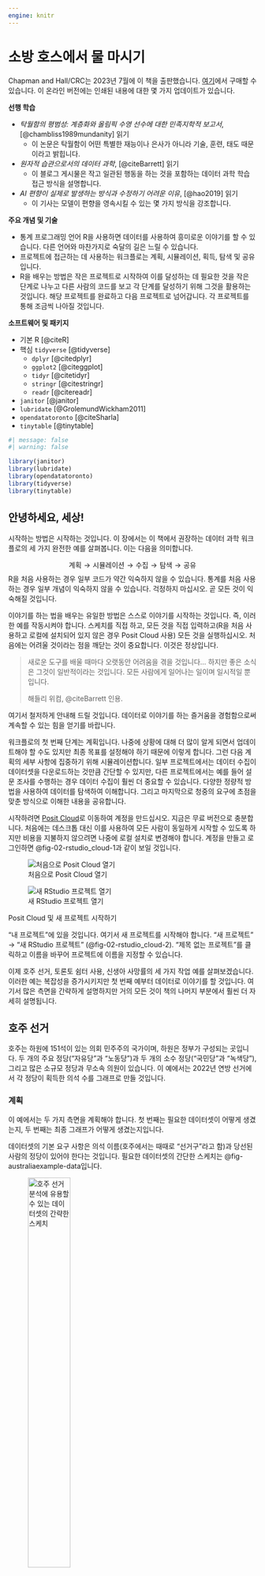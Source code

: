 ```yaml
---
engine: knitr
---
```


# 소방 호스에서 물 마시기 {#sec-fire-hose}

::: {.callout-note}
Chapman and Hall/CRC는 2023년 7월에 이 책을 출판했습니다. [여기](https://www.routledge.com/Telling-Stories-with-Data-With-Applications-in-R/Alexander/p/book/9781032134772)에서 구매할 수 있습니다. 이 온라인 버전에는 인쇄된 내용에 대한 몇 가지 업데이트가 있습니다.
:::

**선행 학습**

- *탁월함의 평범성: 계층화와 올림픽 수영 선수에 대한 민족지학적 보고서*, [@chambliss1989mundanity] 읽기
  - 이 논문은 탁월함이 어떤 특별한 재능이나 은사가 아니라 기술, 훈련, 태도 때문이라고 밝힙니다.
- *원자적 습관으로서의 데이터 과학*, [@citeBarrett] 읽기
  - 이 블로그 게시물은 작고 일관된 행동을 하는 것을 포함하는 데이터 과학 학습 접근 방식을 설명합니다.
- *AI 편향이 실제로 발생하는 방식과 수정하기 어려운 이유*, [@hao2019] 읽기
  - 이 기사는 모델이 편향을 영속시킬 수 있는 몇 가지 방식을 강조합니다.

**주요 개념 및 기술**

- 통계 프로그래밍 언어 R을 사용하면 데이터를 사용하여 흥미로운 이야기를 할 수 있습니다. 다른 언어와 마찬가지로 숙달의 길은 느릴 수 있습니다.
- 프로젝트에 접근하는 데 사용하는 워크플로는 계획, 시뮬레이션, 획득, 탐색 및 공유입니다.
- R을 배우는 방법은 작은 프로젝트로 시작하여 이를 달성하는 데 필요한 것을 작은 단계로 나누고 다른 사람의 코드를 보고 각 단계를 달성하기 위해 그것을 활용하는 것입니다. 해당 프로젝트를 완료하고 다음 프로젝트로 넘어갑니다. 각 프로젝트를 통해 조금씩 나아질 것입니다.

**소프트웨어 및 패키지**

- 기본 R [@citeR]
- 핵심 `tidyverse` [@tidyverse]
  - `dplyr` [@citedplyr]
  - `ggplot2` [@citeggplot]
  - `tidyr` [@citetidyr]
  - `stringr` [@citestringr]
  - `readr` [@citereadr]
- `janitor` [@janitor]
- `lubridate` [@GrolemundWickham2011]
- `opendatatoronto` [@citeSharla]
- `tinytable` [@tinytable]

```r
#| message: false
#| warning: false

library(janitor)
library(lubridate)
library(opendatatoronto)
library(tidyverse)
library(tinytable)
```

## 안녕하세요, 세상!

시작하는 방법은 시작하는 것입니다. 이 장에서는 이 책에서 권장하는 데이터 과학 워크플로의 세 가지 완전한 예를 살펴봅니다.\index{workflow} 이는 다음을 의미합니다.

$$
\mbox{계획} \rightarrow \mbox{시뮬레이션} \rightarrow \mbox{수집} \rightarrow \mbox{탐색} \rightarrow \mbox{공유}
$$
R을 처음 사용하는 경우 일부 코드가 약간 익숙하지 않을 수 있습니다. 통계를 처음 사용하는 경우 일부 개념이 익숙하지 않을 수 있습니다. 걱정하지 마십시오. 곧 모든 것이 익숙해질 것입니다.

이야기를 하는 법을 배우는 유일한 방법은 스스로 이야기를 시작하는 것입니다. 즉, 이러한 예를 작동시켜야 합니다. 스케치를 직접 하고, 모든 것을 직접 입력하고(R을 처음 사용하고 로컬에 설치되어 있지 않은 경우 Posit Cloud 사용) 모든 것을 실행하십시오. 처음에는 어려울 것이라는 점을 깨닫는 것이 중요합니다. 이것은 정상입니다.

> 새로운 도구를 배울 때마다 오랫동안 어려움을 겪을 것입니다$\dots$ 하지만 좋은 소식은 그것이 일반적이라는 것입니다. 모든 사람에게 일어나는 일이며 일시적일 뿐입니다.
>
> 해들리 위컴, @citeBarrett 인용.

여기서 철저하게 안내해 드릴 것입니다. 데이터로 이야기를 하는 즐거움을 경험함으로써 계속할 수 있는 힘을 얻기를 바랍니다.

워크플로의 첫 번째 단계는 계획입니다. 나중에 상황에 대해 더 많이 알게 되면서 업데이트해야 할 수도 있지만 최종 목표를 설정해야 하기 때문에 이렇게 합니다. 그런 다음 계획의 세부 사항에 집중하기 위해 시뮬레이션합니다. 일부 프로젝트에서는 데이터 수집이 데이터셋을 다운로드하는 것만큼 간단할 수 있지만, 다른 프로젝트에서는 예를 들어 설문 조사를 수행하는 경우 데이터 수집이 훨씬 더 중요할 수 있습니다. 다양한 정량적 방법을 사용하여 데이터를 탐색하여 이해합니다. 그리고 마지막으로 청중의 요구에 초점을 맞춘 방식으로 이해한 내용을 공유합니다.

시작하려면 [Posit Cloud](https://posit.cloud)\index{Posit Cloud}로 이동하여 계정을 만드십시오. 지금은 무료 버전으로 충분합니다. 처음에는 데스크톱 대신 이를 사용하여 모든 사람이 동일하게 시작할 수 있도록 하지만 비용을 지불하지 않으려면 나중에 로컬 설치로 변경해야 합니다. 계정을 만들고 로그인하면 @fig-02-rstudio_cloud-1과 같이 보일 것입니다.

::: {#fig-openrstudio layout-ncol="2" layout-valign="bottom"}
![처음으로 Posit Cloud 열기](figures/02-posit_cloud-1.png){#fig-02-rstudio_cloud-1}

![새 RStudio 프로젝트 열기](figures/02-posit_cloud-2.png){#fig-02-rstudio_cloud-2}

Posit Cloud 및 새 프로젝트 시작하기
:::

"내 프로젝트"에 있을 것입니다. 여기서 새 프로젝트를 시작해야 합니다. "새 프로젝트" $\rightarrow$ "새 RStudio 프로젝트" (@fig-02-rstudio_cloud-2). "제목 없는 프로젝트"를 클릭하고 이름을 바꾸어 프로젝트에 이름을 지정할 수 있습니다.

이제 호주 선거, 토론토 쉼터 사용, 신생아 사망률의 세 가지 작업 예를 살펴보겠습니다. 이러한 예는 복잡성을 증가시키지만 첫 번째 예부터 데이터로 이야기를 할 것입니다. 여기서 많은 측면을 간략하게 설명하지만 거의 모든 것이 책의 나머지 부분에서 훨씬 더 자세히 설명됩니다.


## 호주 선거

호주\index{Australia}는 하원에 151석이 있는 의회 민주주의 국가이며, 하원은 정부가 구성되는 곳입니다.\index{elections!Australia 2022 Federal Election} 두 개의 주요 정당("자유당"과 "노동당")과 두 개의 소수 정당("국민당"과 "녹색당"), 그리고 많은 소규모 정당과 무소속 의원이 있습니다. 이 예에서는 2022년 연방 선거에서 각 정당이 획득한 의석 수를 그래프로 만들 것입니다.\index{elections}

### 계획

이 예에서는 두 가지 측면을 계획해야 합니다. 첫 번째는 필요한 데이터셋이 어떻게 생겼는지, 두 번째는 최종 그래프가 어떻게 생겼는지입니다.

데이터셋의 기본 요구 사항은 의석 이름(호주에서는 때때로 "선거구"라고 함)과 당선된 사람의 정당이 있어야 한다는 것입니다. 필요한 데이터셋의 간단한 스케치는 @fig-australiaexample-data입니다.

::: {#fig-australiaexample layout-ncol="2" layout-valign="bottom"}
![호주 선거 분석에 유용할 수 있는 데이터셋의 간략한 스케치](figures/02-divisiontable.png){#fig-australiaexample-data width="45%"}

![각 정당이 획득한 의석 수에 대한 가능한 그래프의 간략한 스케치](figures/02-divisiongraph.png){#fig-australiaexample-graph width="45%"}

호주 선거와 관련된 잠재적 데이터셋 및 그래프 스케치
:::

또한 관심 있는 그래프를 계획해야 합니다. 각 정당이 획득한 의석 수를 표시하고 싶으므로 목표로 할 수 있는 간단한 스케치는 @fig-australiaexample-graph입니다.

### 시뮬레이션

이제 스케치에 구체성을 부여하기 위해 일부 데이터를 시뮬레이션합니다.

시작하려면 Posit Cloud\index{Posit Cloud} 내에서 새 Quarto\index{Quarto} 문서를 만듭니다. "파일" $\rightarrow$ "새 파일" $\rightarrow$ "Quarto 문서$\dots$". "2022년 호주 선거 탐색"과 같은 제목을 지정하고 작성자로 이름을 추가하고 "시각적 마크다운 편집기 사용" 선택을 취소합니다(@fig-quarto-australian-elections-clcik). 다른 옵션은 기본값으로 두고 "만들기"를 클릭합니다.

::: {#fig-quarto-australian-elections layout-nrow=3}

![새 Quarto 문서 만들기](figures/02-posit_cloud-3.png){#fig-quarto-australian-elections-clcik}

![필요한 경우 rmarkdown 설치](figures/02-posit_cloud-4.png){#fig-quarto-australian-elections-wtfquarto}

![초기 설정 후 및 머리글 포함](figures/02-posit_cloud-5.png){#fig-quarto-australian-elections-3}

![청크를 실행하기 위해 녹색 화살표 강조 표시](figures/02-posit_cloud-6.png){#fig-quarto-australian-elections-4}

![메시지를 제거하기 위해 X 강조 표시](figures/02-posit_cloud-7.png){#fig-quarto-australian-elections-5}

![렌더링 버튼 강조 표시](figures/02-posit_cloud-8.png){#fig-quarto-australian-elections-6}

Quarto 문서 시작하기
:::


"패키지 rmarkdown이 필요합니다$\dots$"와 같은 알림을 받을 수 있습니다 (@fig-quarto-australian-elections-wtfquarto). 이 경우 "설치"를 클릭하십시오. 이 예에서는 모든 것을 이 하나의 Quarto 문서에 넣을 것입니다. "australian_elections.qmd"로 저장해야 합니다. "파일" $\rightarrow$ "다른 이름으로 저장$\dots$".

거의 모든 기본 내용을 제거한 다음 제목 자료 아래에 새 R 코드 청크를 만듭니다. "코드" $\rightarrow$ "청크 삽입". 그런 다음 다음을 설명하는 머리글 설명서를 추가합니다.

-   문서의 목적
-   저자 및 연락처 정보
-   파일 작성 또는 마지막 업데이트 날짜
-   파일이 의존하는 전제 조건.

```r
#| eval: false
#| echo: true

#### 머리말 ####
# 목적: 2022년 호주 선거 데이터를 읽어 각 정당이 획득한 의석 수 그래프 만들기.
# 저자: 로한 알렉산더
# 이메일: rohan.alexander@utoronto.ca
# 날짜: 2023년 1월 1일
# 전제 조건: 호주 선거 데이터를 어디서 얻을 수 있는지 알기.
```

R에서 "#"으로 시작하는 줄은 주석입니다. 즉, R에서 코드로 실행되지 않고 대신 사람이 읽도록 설계되었습니다. 이 머리글의 각 줄은 "#"으로 시작해야 합니다. 또한 이것이 머리글 섹션임을 명확히 하기 위해 "\####"으로 둘러싸십시오. 결과는 @fig-quarto-australian-elections-3과 같아야 합니다.

이후 작업 공간을 설정해야 합니다. 여기에는 필요한 패키지를 설치\index{packages!install}하고 로드하는 작업이 포함됩니다. 패키지는 컴퓨터당 한 번만 설치하면 되지만 사용할 때마다 로드해야 합니다. 이 경우 `tidyverse` 및 `janitor` 패키지를 사용할 것입니다. 처음 사용하므로 설치해야 하며 각 패키지를 로드해야 합니다.

:::{.callout-note}
## 거인의 어깨 위에 서서

해들리 위컴\index{Wickham, Hadley}은 RStudio의 수석 과학자입니다. 2008년 아이오와 주립대학교에서 통계학 박사 학위를 받은 후 라이스 대학교 조교수로 임명되었으며, 2013년 현재 Posit인 RStudio의 수석 과학자가 되었습니다.\index{statistics} 그는 `tidyverse` 패키지 모음을 개발했으며 *R for Data Science*[@r4ds] 및 *Advanced R*[@advancedr]을 포함한 많은 책을 출판했습니다. 그는 2019년 COPSS 회장상을 수상했습니다.\index{COPSS Presidents' Award}
:::

패키지 설치 예는 다음과 같습니다.\index{packages!install} R 코드 청크와 관련된 작은 녹색 화살표를 클릭하여 이 코드를 실행합니다(@fig-quarto-australian-elections-4).

```r
#| eval: false
#| echo: true

#### 작업 공간 설정 ####
install.packages("tidyverse")
install.packages("janitor")
```

이제 패키지가 설치되었으므로 로드해야 합니다. 해당 패키지 설치 단계는 컴퓨터당 한 번만 수행하면 되므로 실수로 실행되지 않도록 해당 코드를 주석 처리하거나 제거해야 합니다. 또한 패키지를 설치할 때 인쇄된 메시지를 제거할 수 있습니다(@fig-quarto-australian-elections-5).

```r
#| echo: true
#| eval: true
#| warning: false
#| message: false

#### 작업 공간 설정 ####
# install.packages("tidyverse")
# install.packages("janitor")

library(tidyverse)
library(janitor)
```

"렌더링"을 클릭하여 전체 문서를 렌더링할 수 있습니다(@fig-quarto-australian-elections-6). 이렇게 하면 일부 패키지를 설치하라는 메시지가 표시될 수 있습니다. 이 경우 동의해야 합니다. 이렇게 하면 HTML 문서가 생성됩니다.\index{Quarto!render HTML}

방금 설치한 패키지에 대한 소개는 각 패키지에 해당 패키지와 해당 기능에 대한 정보를 제공하는 도움말 파일이 포함되어 있습니다. 패키지 이름 앞에 물음표를 붙인 다음 콘솔에서 해당 코드를 실행하여 액세스할 수 있습니다. 예를 들어 `?tidyverse`입니다.

데이터를 시뮬레이션하려면\index{simulation} "선거구"와 "정당"이라는 두 변수와 각 변수에 대한 일부 값을 사용하여 데이터셋을 만들어야 합니다. "선거구"의 경우 합리적인 값은 151개 호주 선거구 중 하나의 이름입니다. "정당"의 경우 합리적인 값은 "자유당", "노동당", "국민당", "녹색당" 또는 "기타" 중 하나입니다. 다시 말하지만, 이 코드는 R 코드 청크와 관련된 작은 녹색 화살표를 클릭하여 실행할 수 있습니다.

```r
#| echo: true
#| eval: true
#| warning: false
#| message: false

simulated_data <-
  tibble(
    # 각 선거구를 나타내기 위해 1부터 151까지 사용
    "Division" = 1:151,
    # 옵션을 무작위로 151번 복원 추출
    "Party" = sample(
      x = c("Liberal", "Labor", "National", "Green", "Other"),
      size = 151,
      replace = TRUE
    )
  )

simulated_data
```

어느 시점에서 코드가 실행되지 않고 다른 사람에게 도움을 요청하고 싶을 것입니다.\index{help!asking for} 코드의 작은 조각을 스크린샷으로 찍고 그것을 기반으로 누군가가 도움을 줄 수 있을 것이라고 기대하지 마십시오. 그들은 거의 확실히 그럴 수 없습니다. 대신, 그들이 실행할 수 있는 방식으로 전체 스크립트를 제공해야 합니다. @sec-reproducible-workflows에서 GitHub\index{GitHub}이 무엇인지 더 자세히 설명하겠지만, 지금은 도움이 필요하면 GitHub Gist를 순진하게 만들어 스크린샷을 찍는 것보다 더 도움이 되는 방식으로 코드를 공유할 수 있도록 해야 합니다. 첫 번째 단계는 [GitHub](https://github.com)에서 무료 계정을 만드는 것입니다(@fig-githubone). 이 사용자 이름은 전문 프로필의 일부가 되므로 적절한 사용자 이름을 생각하는 것이 중요합니다. 전문적이고 과정과 독립적이며 이상적으로는 실제 이름과 관련된 사용자 이름을 사용하는 것이 합리적입니다. 그런 다음 오른쪽 상단에서 "+"를 찾고 "새 gist"를 선택합니다(@fig-githubgistone).

::: {#fig-githubgist layout-ncol="2" layout-nrow="2" layout-valign="bottom"}
![GitHub 가입 화면](figures/github_1.png){#fig-githubone}

![새 GitHub Gist](figures/githubgistone.png){#fig-githubgistone}

![코드를 공유하기 위한 공개 GitHub Gist 만들기](figures/githubgisttwo.png){#fig-githubgisttwo}

도움을 요청할 때 코드를 공유하기 위한 Gist 만들기
:::

여기서 오류가 발생하는 마지막 비트뿐만 아니라 모든 코드를 해당 Gist에 추가해야 합니다. 그리고 끝에 ".R"을 포함하는 의미 있는 파일 이름을 지정하십시오(예: "australian_elections.R"). @fig-githubgisttwo에서는 `library(Tidyverse)` 대신 `library(tidyverse)`와 같이 대소문자가 잘못된 것으로 판명될 것입니다.

"공개 gist 만들기"를 클릭합니다. 그런 다음 이 Gist의 URL을 도움을 요청하는 사람과 공유하고 문제가 무엇인지, 무엇을 달성하려고 하는지 설명할 수 있습니다. 모든 코드를 사용할 수 있으므로 그들이 돕기가 더 쉬울 것입니다.

### 획득

이제 실제 데이터를 얻고 싶습니다. 필요한 데이터는 호주 연방 선거를 조직하는 비당파 기관인 호주 선거관리위원회(AEC)\index{Australia!Australian Electoral Commission}에서 제공합니다. 웹사이트 페이지를 `readr`의 `read_csv()`에 전달할 수 있습니다. `readr`는 `tidyverse`의 일부이므로 명시적으로 로드할 필요가 없습니다. `<-` 또는 "할당 연산자"는 `read_csv()`의 출력을 "raw_elections_data"라는 객체에 할당합니다.

::: {.content-visible when-format="pdf"}
```r
#| eval: false
#| echo: true

#### 데이터 읽어오기 ####
raw_elections_data <-
  read_csv(
    file =
      paste0("https://results.aec.gov.au/27966/website/Downloads/",
             "HouseMembersElectedDownload-27966.csv"),
    show_col_types = FALSE,
    skip = 1
  )

# 접근 권한을 잃을 경우를 대비하여 원본 데이터를 저장합니다.
write_csv(
  x = raw_elections_data,
  file = "australian_voting.csv"
)
```
:::

::: {.content-visible unless-format="pdf"}
```r
#| eval: false
#| echo: true

#### 데이터 읽어오기 ####
raw_elections_data <-
  read_csv(
    file =
      "https://results.aec.gov.au/27966/website/Downloads/HouseMembersElectedDownload-27966.csv",
    show_col_types = FALSE,
    skip = 1
  )

# AEC 웹사이트에서 데이터를 읽었습니다.
# 무슨 일이 생기거나 이동할 경우를 대비하여 저장하고 싶을 수 있습니다.
write_csv(
  x = raw_elections_data,
  file = "australian_voting.csv"
)
```
:::

```r
#| eval: false
#| echo: false

# 내부

raw_elections_data <-
  read_csv(
    file =
      "https://results.aec.gov.au/27966/website/Downloads/HouseMembersElectedDownload-27966.csv",
    show_col_types = FALSE,
    skip = 1
  )

write_csv(
  x = raw_elections_data,
  file = here::here("inputs/data/australian_voting.csv")
)
```

```r
#| eval: true
#| echo: false
#| warning: false

raw_elections_data <-
  read_csv(
    here::here("inputs/data/australian_voting.csv"),
    show_col_types = FALSE
  )
```

`head()`를 사용하여 데이터셋을 빠르게 살펴볼 수 있으며, 이는 처음 6개 행을 표시하고 `tail()`은 마지막 6개 행을 표시합니다.

```r
head(raw_elections_data)
tail(raw_elections_data)
```

데이터를 사용하려면 정리해야 합니다. 계획 단계에서 원했던 데이터셋과 유사하게 만들려고 합니다. 계획에서 벗어나는 것은 괜찮지만, 이것은 신중하고 합리적인 결정이어야 합니다. 저장한 데이터셋을 읽은 후 가장 먼저 할 일은 변수 이름을 조정하는 것입니다. `janitor`의 `clean_names()`를 사용하여 이 작업을 수행합니다.

```r
#| echo: false
#| eval: true

#### 기본 정리 ####
raw_elections_data <-
  read_csv(
    file = here::here("inputs/data/australian_voting.csv"),
    show_col_types = FALSE
  )
```

```r
#| echo: true
#| eval: false

#### 기본 정리 ####
raw_elections_data <-
  read_csv(
    file = "australian_voting.csv",
    show_col_types = FALSE
  )
```

```r
#| echo: true
#| eval: true

# 이름을 더 쉽게 입력할 수 있도록 만듭니다.
cleaned_elections_data <-
  clean_names(raw_elections_data)

# 처음 6개 행을 살펴봅니다.
head(cleaned_elections_data)
```

RStudio\index{R!RStudio}가 자동으로 완성하므로 이름을 더 빨리 입력할 수 있습니다. 이렇게 하려면 변수 이름을 입력하기 시작한 다음 "tab" 키를 사용하여 완성합니다.

데이터셋에는 많은 변수가 있으며, 주로 "division_nm"과 "party_nm"이라는 두 가지 변수에 관심이 있습니다. `tidyverse`의 일부로 로드한 `dplyr`의 `select()`를 사용하여 관심 있는 특정 변수를 선택할 수 있습니다. "파이프 연산자"\index{pipe operator}, `|>`는 한 줄의 출력을 다음 줄의 함수 첫 번째 입력으로 푸시합니다.

```r
#| echo: true
#| eval: true

cleaned_elections_data <-
  cleaned_elections_data |>
  select(
    division_nm,
    party_nm
  )

head(cleaned_elections_data)
```

일부 변수 이름은 약자로 되어 있어 여전히 명확하지 않습니다. `names()`를 사용하여 이 데이터셋의 열 이름을 볼 수 있습니다. 그리고 `dplyr`의 `rename()`을 사용하여 이름을 변경할 수 있습니다.

```r
names(cleaned_elections_data)
```

```r
cleaned_elections_data <-
  cleaned_elections_data |>
  rename(
    division = division_nm,
    elected_party = party_nm
  )

head(cleaned_elections_data)
```

이제 `unique()`를 사용하여 "elected_party" 열의 고유한 값을 볼 수 있습니다.

```r
cleaned_elections_data$elected_party |>
  unique()
```

원했던 것보다 더 자세한 내용이 있으므로 `dplyr`의 `case_match()`를 사용하여 시뮬레이션한 것과 일치하도록 정당 이름을 단순화하고 싶을 수 있습니다.

```r
cleaned_elections_data <-
  cleaned_elections_data |>
  mutate(
    elected_party =
      case_match(
        elected_party,
        "Australian Labor Party" ~ "Labor",
        "Liberal National Party of Queensland" ~ "Liberal",
        "Liberal" ~ "Liberal",
        "The Nationals" ~ "Nationals",
        "The Greens" ~ "Greens",
        "Independent" ~ "Other",
        "Katter's Australian Party (KAP)" ~ "Other",
        "Centre Alliance" ~ "Other"
      )
  )

head(cleaned_elections_data)
```

이제 데이터가 계획과 일치합니다(@fig-australiaexample-data). 모든 선거구에 대해 당선된 사람의 정당이 있습니다.

이제 데이터셋을 깔끔하게 정리했으므로 다음 단계에서 해당 정리된 데이터셋으로 시작할 수 있도록 저장해야 합니다. 원시 데이터를 바꾸지 않고 나중에 정리된 데이터셋을 쉽게 식별할 수 있도록 새 파일 이름으로 저장해야 합니다.

```r
#| echo: true
#| eval: false

write_csv(
  x = cleaned_elections_data,
  file = "cleaned_elections_data.csv"
)
```

```r
#| echo: false
#| eval: true

write_csv(
  cleaned_elections_data,
  here::here("outputs/data/cleaned_elections_data.csv")
)
```

### 탐색

생성한 데이터셋을 탐색하고 싶을 수 있습니다. 데이터셋을 더 잘 이해하는 한 가지 방법은 그래프를 만드는 것입니다. 특히, 여기서는 @fig-australiaexample-graph에서 계획한 그래프를 만들고 싶습니다.

먼저 방금 만든 데이터셋을 읽어옵니다.

```r
#| echo: false
#| eval: true

# 내부
cleaned_elections_data <-
  read_csv(
    file = "outputs/data/cleaned_elections_data.csv",
    show_col_types = FALSE
  )
```

```r
#| echo: true
#| eval: false

#### 데이터 읽어오기 ####
cleaned_elections_data <-
  read_csv(
    file = "cleaned_elections_data.csv",
    show_col_types = FALSE
  )
```

`dplyr`의 `count()`를 사용하여 각 정당이 획득한 의석 수를 빠르게 계산할 수 있습니다.

```r
#| echo: true
#| eval: true
#| warning: false

cleaned_elections_data |>
  count(elected_party)
```

관심 있는 그래프를 만들려면 `tidyverse`의 일부인 `ggplot2`를 사용합니다. 이 패키지의 핵심 측면은 "+"를 사용하여 레이어를 추가하여 그래프를 만드는 것입니다. 이를 "추가 연산자"라고 합니다. 특히 `ggplot2`의 `geom_bar()`를 사용하여 막대 차트를 만듭니다(@fig-canadanice-1).

```r
#| echo: true
#| eval: true
#| warning: false
#| label: fig-canadanice
#| fig-cap: "2022년 호주 연방 선거에서 정당별 획득 의석 수"
#| fig-subcap: ["기본 옵션", "개선된 테마 및 레이블"]
#| layout-ncol: 2

cleaned_elections_data |>
  ggplot(aes(x = elected_party)) + # aes는 "aesthetics"의 약자입니다.
  geom_bar()

cleaned_elections_data |>
  ggplot(aes(x = elected_party)) +
  geom_bar() +
  theme_minimal() + # 테마를 더 깔끔하게 만듭니다.
  labs(x = "Party", y = "Number of seats") # 레이블을 더 의미 있게 만듭니다.
```

@fig-canadanice-1은 우리가 설정한 목표를 달성합니다. 그러나 기본 옵션을 수정하고 레이블을 개선하여 좀 더 보기 좋게 만들 수 있습니다(@fig-canadanice-2).

### 공유

지금까지 일부 데이터를 다운로드하고 정리하고 그래프를 만들었습니다. 일반적으로 우리가 한 일에 대해 어느 정도 자세히 전달해야 합니다. 이 경우, 우리가 한 일, 왜 했는지, 그리고 워크플로를 마무리하기 위해 무엇을 찾았는지에 대해 몇 단락을 작성할 수 있습니다. 다음은 예입니다.

> 호주는 하원에 151석이 있는 의회 민주주의 국가이며, 하원은 정부가 구성되는 곳입니다. 두 개의 주요 정당("자유당"과 "노동당")과 두 개의 소수 정당("국민당"과 "녹색당"), 그리고 많은 소규모 정당이 있습니다. 2022년 연방 선거는 5월 21일에 치러졌으며 약 1,500만 표가 투표되었습니다. 우리는 각 정당이 획득한 의석 수에 관심이 있었습니다.
>
> 호주 선거관리위원회 웹사이트에서 의석별 결과를 다운로드했습니다. 통계 프로그래밍 언어 R [@citeR]과 `tidyverse` [@tidyverse] 및 `janitor` [@janitor]를 사용하여 데이터셋을 정리하고 정돈했습니다. 그런 다음 각 정당이 획득한 의석 수 그래프를 만들었습니다(@fig-canadanice).
>
> 노동당이 77석을 얻었고 자유당이 48석을 얻었습니다. 소수 정당은 국민당이 10석, 녹색당이 4석을 얻었습니다. 마지막으로 10명의 무소속 의원과 소규모 정당 후보가 당선되었습니다.
>
> 의석 분포는 두 주요 정당에 치우쳐 있으며, 이는 호주 유권자의 비교적 안정적인 선호도를 반영하거나 전국적인 네트워크나 자금 지원과 같은 주요 정당이 이미 가지고 있는 이점으로 인한 관성일 수 있습니다. 이러한 분포의 이유에 대한 더 나은 이해는 향후 연구에서 관심사입니다. 데이터셋은 투표한 모든 사람으로 구성되지만 호주에서는 일부 사람들이 체계적으로 투표에서 제외되고 다른 사람들보다 투표하기가 훨씬 더 어렵다는 점에 유의할 가치가 있습니다.

특히 주의해야 할 한 가지 측면은 이 의사소통이 청중의 요구와 이야기 전달에 초점을 맞추도록 하는 것입니다. 데이터 저널리즘은 분석을 청중에게 맞게 조정해야 하는 방법에 대한 훌륭한 예를 제공합니다(예: @biasbehindbars 및 @bronnerftw).


## 토론토의 노숙자 인구

토론토\index{Canada!Toronto unhoused population}에는 많은 노숙자 인구가 있습니다[@torontohomeless]. 겨울이 혹독하기 때문에 쉼터에 충분한 장소가 있는 것이 중요합니다. 이 예에서는 2021년 쉼터 사용 현황표를 만들어 각 달의 평균 사용량을 비교합니다. 12월과 같이 추운 달에는 7월과 같이 더운 달에 비해 사용량이 더 많을 것으로 예상합니다.

### 계획

관심 있는 데이터셋에는 날짜, 쉼터, 그날 밤 점유된 침대 수가 있어야 합니다. 작동할 데이터셋의 간단한 스케치는 @fig-torontohomeless-data입니다. 매일 밤 점유된 침대의 월평균 수를 보여주는 표를 만드는 데 관심이 있습니다. 표는 아마도 @fig-torontohomeless-table과 같이 보일 것입니다.

::: {#fig-torontohomeless layout-ncol="2"}
![데이터셋의 간략한 스케치](figures/02-shelter_sketch.png){#fig-torontohomeless-data width="50%"}

![매월 점유된 침대 수 평균 표의 간략한 스케치](figures/02-homeless_sketch.png){#fig-torontohomeless-table width="50%"}

토론토 쉼터 사용과 관련된 데이터셋 및 표 스케치
:::

### 시뮬레이션

다음 단계는 데이터셋과 유사할 수 있는 일부 데이터를 시뮬레이션하는 것입니다.\index{simulation} 시뮬레이션은 데이터 생성 프로세스에 대해 깊이 생각할 수 있는 기회를 제공합니다. 분석으로 전환할 때 가이드가 될 것입니다. 시뮬레이션을 먼저 사용하지 않고 분석을 수행하는 것은 목표 없이 화살을 쏘는 것과 같다고 생각할 수 있습니다. 확실히 무언가를 하고 있지만 잘하고 있는지는 명확하지 않습니다.

Posit Cloud\index{Posit Cloud}에서 새 Quarto\index{Quarto} 문서를 만들고 저장한 다음 새 R 코드 청크를 만들고 머리글 설명서를 추가합니다. 그런 다음 필요한 패키지를 설치 및/또는 로드합니다. 다시 `tidyverse`와 `janitor`를 사용할 것입니다. 이전에 설치했으므로 다시 설치할 필요는 없습니다. `lubridate`도 사용할 것입니다. 이것은 `tidyverse`의 일부이므로 독립적으로 설치할 필요는 없지만 로드해야 합니다. `opendatatoronto`와 `knitr`도 사용할 것이며 이들은 설치하고 로드해야 합니다.

```r
#| eval: false
#| echo: true

#### 머리말 ####
# 목적: 2021년 쉼터 사용 데이터 가져오기 및 표 만들기
# 저자: 로한 알렉산더
# 이메일: rohan.alexander@utoronto.ca
# 날짜: 2022년 7월 1일
# 전제 조건: -

#### 작업 공간 설정 ####
install.packages("opendatatoronto")
install.packages("knitr")

library(knitr)
library(janitor)
library(lubridate)
library(opendatatoronto)
library(tidyverse)
```

```r
#| echo: false
#| eval: true
#| warning: false
#| message: false

library(knitr)
library(janitor)
library(lubridate)
library(opendatatoronto)
library(tidyverse)
```

이전 예에 좀 더 자세한 내용을 추가하자면, 패키지에는 다른 사람들이 작성한 코드가 포함되어 있습니다. 이 책에서 정기적으로 보게 될 몇 가지 일반적인 패키지가 있으며, 특히 `tidyverse`가 그렇습니다. 패키지를 사용하려면 먼저 설치한 다음 로드해야 합니다. 패키지는 컴퓨터당 한 번만 설치하면 되지만 매번 로드해야 합니다. 즉, 이전에 설치한 패키지는 여기서 다시 설치할 필요가 없습니다.

::: callout-note
## 거인의 어깨 위에 서서

로버트 젠틀맨 박사는\index{Gentleman, Robert} R의 공동 개발자입니다. 1988년 워싱턴 대학교에서 통계학 박사 학위를 받은 후 오클랜드 대학교로 옮겼습니다.\index{statistics} 그 후 23andMe를 비롯한 다양한 직책을 거쳐 현재 하버드 의과대학 계산 생의학 센터의 전무 이사입니다.
:::

::: callout-note
## 거인의 어깨 위에 서서

로스 이하카 박사는\index{Ihaka, Ross} R의 공동 개발자입니다. 그는 1985년 캘리포니아 대학교 버클리에서 통계학 박사 학위를 받았습니다. 그는 마오리족 지진의 신인 "루아우모코"라는 제목의 논문을 썼습니다.\index{statistics}\index{Berkeley} 그 후 오클랜드 대학교로 옮겨 평생 그곳에서 근무했습니다. 그는 2008년 뉴질랜드 왕립 학회 테 아파랑기에서 피커링 메달을 수상했습니다.
:::

사람들이 R과 우리가 사용하는 패키지를 만드는 데 시간을 기부한다는 점을 고려할 때 그들을 인용하는 것이 중요합니다. 필요한 정보를 얻으려면 `citation()`을 사용합니다.\index{citation!R} 인수 없이 실행하면 R 자체에 대한 인용 정보를 제공하고 패키지 이름인 인수를 사용하여 실행하면 해당 패키지에 대한 인용 정보를 제공합니다.\index{packages!cite}\index{citation!R packages}

```r
citation() # R에 대한 인용 정보 가져오기
citation("ggplot2") # 패키지에 대한 인용 정보 가져오기
```

시뮬레이션으로 돌아가서 "날짜", "쉼터", "점유율"이라는 세 가지 변수가 필요합니다. 이 예는 `set.seed()`를 사용하여 시드를 추가하여 이전 예를 기반으로 합니다.\index{random seed} 시드를 사용하면 동일한 코드를 실행할 때마다 항상 동일한 임의 데이터를 생성할 수 있습니다. 모든 정수를 시드로 사용할 수 있습니다. 이 경우 시드는 853입니다. 이를 시드로 사용하면 이 예와 동일한 임의의 숫자를 얻을 수 있습니다. 다른 시드를 사용하면 다른 임의의 숫자를 예상해야 합니다. 마지막으로 `rep()`를 사용하여 특정 횟수만큼 무언가를 반복합니다. 예를 들어, "쉼터 1"을 365번 반복하는데, 이는 약 1년을 차지합니다.\index{distribution!Poisson}

```r
#| echo: true
#| eval: true
#| warning: false
#| message: false

#### 시뮬레이션 ####
set.seed(853)

simulated_occupancy_data <-
  tibble(
    date = rep(x = as.Date("2021-01-01") + c(0:364), times = 3),
    # Eddelbuettel 기반: https://stackoverflow.com/a/21502386
    shelter = c(
      rep(x = "Shelter 1", times = 365),
      rep(x = "Shelter 2", times = 365),
      rep(x = "Shelter 3", times = 365)
    ),
    number_occupied =
      rpois(
        n = 365 * 3,
        lambda = 30
      ) # 포아송 분포에서 1,095번 추출
  )

head(simulated_occupancy_data)
```

이 시뮬레이션에서는 먼저 2021년의 모든 날짜 목록을 만듭니다. 해당 목록을 세 번 반복합니다. 연중 매일 세 개의 쉼터에 대한 데이터를 가정합니다. 매일 밤 점유된 침대 수를 시뮬레이션하기 위해 포아송 분포\index{distribution!Poisson}에서 추출하며, 쉼터당 평균 30개의 침대가 점유된다고 가정하지만 이는 임의적인 선택일 뿐입니다. 배경 지식으로, 포아송 분포는 개수 데이터가 있을 때 자주 사용되며 @sec-its-just-a-generalized-linear-model에서 다시 다룹니다.

### 획득

토론토 시에서 제공하는 토론토 쉼터 사용에 대한 데이터를 사용합니다. 쉼터 사용은 매일 밤 오전 4시에 점유된 침대 수를 세어 측정합니다. 데이터에 액세스하려면 `opendatatoronto`를 사용한 다음 자체 사본을 저장합니다.

::: {.content-visible when-format="pdf"}
```r
#| eval: false
#| echo: true

#### 획득 ####
toronto_shelters <-
  # 각 패키지는 Open Data Toronto의 관련 페이지 "개발자용" 탭에서 찾을 수 있는 고유 ID와 연결됩니다.
  list_package_resources("21c83b32-d5a8-4106-a54f-010dbe49f6f2") |>
  # 해당 패키지 내에서 2021년 데이터셋에 관심이 있습니다.
  filter(name ==
    "daily-shelter-overnight-service-occupancy-capacity-2021.csv") |>
  # 데이터셋을 한 행으로 줄인 후 리소스를 가져올 수 있습니다.
  get_resource()

write_csv(
  x = toronto_shelters,
  file = "toronto_shelters.csv"
)

head(toronto_shelters)
```
:::

::: {.content-visible unless-format="pdf"}
```r
#| eval: false
#| echo: true

#### 획득 ####
toronto_shelters <-
  # 각 패키지는 Open Data Toronto의 관련 페이지 "개발자용" 탭에서 찾을 수 있는 고유 ID와 연결됩니다.
  # https://open.toronto.ca/dataset/daily-shelter-overnight-service-occupancy-capacity/
  list_package_resources("21c83b32-d5a8-4106-a54f-010dbe49f6f2") |>
  # 해당 패키지 내에서 2021년 데이터셋에 관심이 있습니다.
  filter(name ==
    "daily-shelter-overnight-service-occupancy-capacity-2021.csv") |>
  # 데이터셋을 한 행으로 줄인 후 리소스를 가져올 수 있습니다.
  get_resource()

write_csv(
  x = toronto_shelters,
  file = "toronto_shelters.csv"
)

head(toronto_shelters)
```
:::

```r
#| eval: false
#| echo: false
#| warning: false

write_csv(
  x = toronto_shelters,
  file = here::here("inputs/data/toronto_shelters.csv")
)
```

```r
#| eval: true
#| echo: false
#| warning: false

toronto_shelters <-
  read_csv(
    here::here("inputs/data/toronto_shelters.csv"),
    show_col_types = FALSE
  )
```

::: {.content-visible unless-format="pdf"}
```r
#| eval: true
#| echo: true
#| warning: false

head(toronto_shelters)
```
:::

관심 있는 데이터셋과 유사하게 만들기 위해 이것에 많은 작업이 필요하지 않습니다(@fig-torontohomeless-data). `clean_names()`를 사용하여 이름을 더 쉽게 입력할 수 있도록 변경하고 `select()`를 사용하여 관련 열만으로 줄여야 합니다.

```r
toronto_shelters_clean <-
  clean_names(toronto_shelters) |>
  mutate(occupancy_date = ymd(occupancy_date)) |>
  select(occupancy_date, occupied_beds)

head(toronto_shelters_clean)
```

남은 것은 정리된 데이터셋을 저장하는 것뿐입니다.

```r
#| eval: false
#| echo: true
#| warning: false

write_csv(
  x = toronto_shelters_clean,
  file = "cleaned_toronto_shelters.csv"
)
```

```r
#| eval: true
#| echo: false
#| warning: false

write_csv(
  x = toronto_shelters_clean,
  file = here::here("outputs/data/cleaned_toronto_shelters.csv")
)
```

### 탐색

먼저 방금 만든 데이터셋을 로드합니다.

```r
#| echo: false
#| eval: true

toronto_shelters_clean <-
  read_csv(
    "outputs/data/cleaned_toronto_shelters.csv",
    show_col_types = FALSE
  )
```

```r
#| echo: true
#| eval: false

#### 탐색 ####
toronto_shelters_clean <-
  read_csv(
    "cleaned_toronto_shelters.csv",
    show_col_types = FALSE
  )
```

데이터셋에는 각 쉼터에 대한 일일 기록이 포함되어 있습니다. 각 달의 평균 사용량을 이해하는 데 관심이 있습니다. 이렇게 하려면 `lubridate`의 `month()`를 사용하여 월 열을 추가해야 합니다. 기본적으로 `month()`는 월 번호를 제공하므로 월의 전체 이름을 얻기 위해 "label"과 "abbr"이라는 두 가지 인수를 포함합니다. `tidyverse`의 일부인 `tidyr`의 `drop_na()`를 사용하여 침대 수에 대한 데이터가 없는 행을 제거합니다. 여기서는 시작에 초점을 맞추고 있으므로 생각 없이 이 작업을 수행하지만 이것은 중요한 결정이며 @sec-farm-data 및 @sec-exploratory-data-analysis에서 누락된 데이터에 대해 더 자세히 설명합니다. 그런 다음 `dplyr`의 `summarise()`를 사용하여 월별 그룹을 기준으로 요약 통계를 만듭니다. `tinytable`의 `tt()`를 사용하여 @tbl-homelessoccupancyd를 만듭니다.

```r
#| label: tbl-homelessoccupancyd
#| tbl-cap: "2021년 토론토 쉼터 이용 현황"

toronto_shelters_clean |>
  mutate(occupancy_month = month(
    occupancy_date,
    label = TRUE,
    abbr = FALSE
  )) |>
  arrange(month(occupancy_date)) |>
  drop_na(occupied_beds) |>
  summarise(number_occupied = mean(occupied_beds),
            .by = occupancy_month) |>
  tt()
```

이전과 마찬가지로 이것은 괜찮아 보이며 우리가 설정한 목표를 달성합니다. 그러나 기본값을 약간 수정하여 더 보기 좋게 만들 수 있습니다(@tbl-homelessoccupancy). 특히 열 이름을 읽기 쉽게 만들고 적절한 소수 자릿수만 표시하고 정렬을 변경합니다(`j`는 관심 있는 열 번호를 지정하는 데 사용되고 `r`은 정렬 유형(즉, 오른쪽)입니다).

```r
#| label: tbl-homelessoccupancy
#| tbl-cap: "2021년 토론토 쉼터 이용 현황"

toronto_shelters_clean |>
  mutate(occupancy_month = month(
    occupancy_date,
    label = TRUE,
    abbr = FALSE
  )) |>
  arrange(month(occupancy_date)) |>
  drop_na(occupied_beds) |>
  summarise(number_occupied = mean(occupied_beds),
            .by = occupancy_month) |>
  tt(
    digits = 1
  ) |>
  style_tt(j = 2, align = "r") |>
  setNames(c("Month", "Average daily number of occupied beds"))
```

### 공유

우리가 한 일, 왜 했는지, 그리고 우리가 발견한 것을 요약하기 위해 몇 개의 짧은 단락을 작성해야 합니다. 다음은 예입니다.

> 토론토에는 많은 노숙자 인구가 있습니다. 겨울이 혹독하기 때문에 쉼터에 충분한 장소가 있는 것이 중요합니다. 우리는 추운 달과 더운 달을 비교하여 쉼터 사용량이 어떻게 변하는지 이해하는 데 관심이 있습니다.
>
> 토론토 시에서 제공하는 토론토 쉼터 침대 점유율에 대한 데이터를 사용합니다. 구체적으로, 매일 밤 오전 4시에 점유된 침대 수를 계산합니다. 우리는 이것을 월별로 평균내는 데 관심이 있습니다. 통계 프로그래밍 언어 R [@citeR]과 `tidyverse` [@Wickham2017], `janitor` [@janitor], `opendatatoronto` [@citeSharla], `lubridate` [@GrolemundWickham2011], `knitr` [@citeknitr]를 사용하여 데이터셋을 정리, 정돈 및 분석했습니다. 그런 다음 각 달의 매일 밤 평균 점유 침대 수 표를 만들었습니다(@tbl-homelessoccupancy).
>
> 2021년 12월의 일일 평균 점유 침대 수는 2021년 7월보다 높았으며, 12월에는 34개의 침대가 점유된 반면 7월에는 30개의 침대가 점유되었습니다(@tbl-homelessoccupancy). 더 일반적으로 7월과 12월 사이에 일일 평균 점유 침대 수가 꾸준히 증가했으며 매달 약간의 전반적인 증가가 있었습니다.
>
> 데이터셋은 쉼터를 기준으로 하므로 특히 크거나 작은 쉼터에 특정한 변경 사항으로 인해 결과가 왜곡될 수 있습니다. 특정 쉼터는 추운 달에 특히 매력적일 수 있습니다. 또한 점유된 침대 수에 관심이 있었지만 계절에 따라 침대 공급이 변경되면 관심 있는 추가 통계는 점유율입니다.

이 예는 몇 단락에 불과하지만 요약본을 만들거나 각 단락을 섹션으로 확장하여 전체 보고서를 만들 수 있습니다. 첫 번째 단락은 일반적인 개요이고, 두 번째 단락은 데이터에 초점을 맞추고, 세 번째 단락은 결과에 초점을 맞추고, 네 번째 단락은 토론입니다. @hao2019의 예를 따라 네 번째 단락은 편향이 스며들었을 수 있는 영역을 고려하기에 좋은 곳입니다.

## 신생아 사망률

신생아 사망률\index{neonatal mortality}은 생후 첫 달 이내에 발생하는 사망을 의미합니다. 신생아 사망률(NMR)은 출생 1,000명당 신생아 사망자 수입니다[@unigme]. 세 번째 지속 가능한 개발 목표(SDG)는 NMR을 12로 줄이는 것을 요구합니다. 이 예에서는 아르헨티나\index{Argentina!neonatal mortality}, 호주\index{Australia!neonatal mortality}, 캐나다\index{Canada!neonatal mortality}, 케냐\index{Kenya!neonatal mortality}의 지난 50년간 추정 NMR 그래프를 만듭니다.

### 계획

이 예에서는 데이터셋이 어떻게 보여야 하고 그래프가 어떻게 보여야 하는지 생각해 봐야 합니다.

데이터셋에는 국가와 연도를 지정하는 변수가 있어야 합니다. 또한 해당 연도 해당 국가의 NMR 추정치가 있는 변수도 있어야 합니다. 대략적으로 @fig-nmrexample-data와 같이 보여야 합니다.

::: {#fig-nmrexample layout-ncol="2"}
![잠재적으로 유용한 NMR 데이터셋의 간략한 스케치](figures/02-nmr_dataset_sketch.png){#fig-nmrexample-data}

![시간 경과에 따른 국가별 NMR 그래프의 간략한 스케치](figures/02-NMRgraph.png){#fig-nmrexample-graph}

신생아 사망률(NMR)에 대한 데이터셋 및 그래프 스케치
:::

x축에는 연도, y축에는 추정 NMR이 있는 그래프를 만들고 싶습니다. 각 국가는 자체 계열을 가져야 합니다. 우리가 찾고 있는 것의 간단한 스케치는 @fig-nmrexample-graph입니다.

### 시뮬레이션

계획과 일치하는 일부 데이터를 시뮬레이션하고 싶습니다. 이 경우 국가, 연도 및 NMR이라는 세 개의 열이 필요합니다.\index{simulation}

Posit Cloud\index{Posit Cloud} 내에서 새 Quarto 문서\index{Quarto}를 만들고 저장합니다. 머리글 설명서를 추가하고 작업 공간을 설정합니다. `tidyverse`, `janitor` 및 `lubridate`를 사용할 것입니다.

```r
#| eval: false
#| echo: true

#### 머리말 ####
# 목적: 지난 50년간 4개국의 신생아 사망률에 대한 데이터를 확보하고 준비하여 그래프를 만듭니다.
# 저자: 로한 알렉산더
# 이메일: rohan.alexander@utoronto.ca
# 날짜: 2022년 7월 1일
# 전제 조건: -

#### 작업 공간 설정 ####
library(janitor)
library(lubridate)
library(tidyverse)
```

```r
#| echo: false
#| eval: true
#| warning: false
#| message: false

library(janitor)
library(lubridate)
library(tidyverse)
```

패키지에 포함된 코드는 저자가 업데이트하고 새 버전을 출시함에 따라 때때로 변경될 수 있습니다. `packageVersion()`을 사용하여 사용 중인 패키지 버전을 확인할 수 있습니다. 예를 들어, `tidyverse` 버전 2.0.0과 `janitor` 버전 2.2.0을 사용하고 있습니다.

```r
packageVersion("tidyverse")
packageVersion("janitor")
```

설치한 모든 패키지의 버전을 업데이트하려면 `update.packages()`를 사용합니다.\index{packages!update} `tidyverse_update()`를 사용하여 `tidyverse` 패키지만 설치할 수 있습니다. 매일 실행할 필요는 없지만 때때로 패키지를 업데이트하는 것이 좋습니다. 많은 패키지가 이전 버전과의 호환성을 보장하기 위해 주의를 기울이지만 어느 시점에서는 이것이 불가능해집니다. 패키지를 업데이트하면 이전 코드를 다시 작성해야 할 수 있습니다. 시작할 때는 큰 문제가 아니며 어쨌든 @sec-reproducible-workflows에서 다루는 특정 버전을 로드하기 위한 도구가 있습니다.

시뮬레이션으로 돌아가서, `rep()`를 사용하여 각 국가의 이름을 50번 반복하고 50년이 지나도록 합니다. 마지막으로 `runif()`를 사용하여 균일 분포에서 추출하여 해당 연도 해당 국가의 추정 NMR 값을 시뮬레이션합니다.\index{distribution!uniform}

```r
#| echo: true
#| eval: true
#| warning: false
#| message: false

#### 데이터 시뮬레이션 ####
set.seed(853)

simulated_nmr_data <-
  tibble(
    country =
      c(rep("Argentina", 50), rep("Australia", 50),
        rep("Canada", 50), rep("Kenya", 50)),
    year =
      rep(c(1971:2020), 4),
    nmr =
      runif(n = 200, min = 0, max = 100)
  )

head(simulated_nmr_data)
```

이 시뮬레이션은 작동하지만, 50년 대신 예를 들어 60년을 시뮬레이션하기로 결정하면 시간이 많이 걸리고 오류가 발생하기 쉽습니다. 이 코드를 개선하는 한 가지 방법은 모든 50을 변수로 바꾸는 것입니다.\index{simulation}\index{distribution!uniform}

```r
#| echo: true
#| eval: true
#| warning: false
#| message: false

#### 데이터 시뮬레이션 ####
set.seed(853)

number_of_years <- 50

simulated_nmr_data <-
  tibble(
    country =
      c(rep("Argentina", number_of_years), rep("Australia", number_of_years),
        rep("Canada", number_of_years), rep("Kenya", number_of_years)),
    year =
      rep(c(1:number_of_years + 1970), 4),
    nmr =
      runif(n = number_of_years * 4, min = 0, max = 100)
  )

head(simulated_nmr_data)
```

결과는 동일하지만 이제 50년에서 60년으로 변경하려면 한 곳에서만 변경하면 됩니다.

이 시뮬레이션된 데이터셋은 비교적 간단하고 코드를 직접 작성했기 때문에 신뢰할 수 있습니다.\index{confidence!establishing} 그러나 실제 데이터셋으로 전환하면 그것이 주장하는 것인지 확신하기가 더 어렵습니다. 데이터를 신뢰하더라도 다른 사람과 그 신뢰를 공유할 수 있어야 합니다. 한 가지 방법은 데이터가 제대로 되어 있는지 여부에 대한 몇 가지 테스트를 설정하는 것입니다. 예를 들어 다음과 같이 예상합니다.\index{testing}

1.  "국가"는 "아르헨티나", "호주", "캐나다" 또는 "케냐" 중 하나여야 합니다.
2.  반대로 "국가"에는 해당 4개국이 모두 포함되어야 합니다.
3.  "연도"는 1971년보다 작지 않고 2020년보다 크지 않으며 문자나 소수점 이하 자릿수가 있는 숫자가 아닌 정수여야 합니다.
4.  "nmr"은 0에서 1,000 사이의 값이며 숫자여야 합니다.

이러한 기능을 기반으로 데이터셋이 통과할 것으로 예상되는 일련의 테스트를 작성할 수 있습니다.

```r
#| echo: true
#| eval: false

simulated_nmr_data$country |>
  unique() == c("Argentina", "Australia", "Canada", "Kenya")

simulated_nmr_data$country |>
  unique() |>
  length() == 4

simulated_nmr_data$year |> min() == 1971
simulated_nmr_data$year |> max() == 2020
simulated_nmr_data$nmr |> min() >= 0
simulated_nmr_data$nmr |> max() <= 1000
simulated_nmr_data$nmr |> class() == "numeric"
```

이러한 테스트를 통과하면 시뮬레이션된 데이터셋에 대한 확신을 가질 수 있습니다.\index{confidence!establishing} 더 중요한 것은 이러한 테스트를 실제 데이터셋에 적용할 수 있다는 것입니다. 이를 통해 해당 데이터셋에 대한 확신을 높이고 다른 사람과 그 확신을 공유할 수 있습니다.

### 획득

UN 아동 사망률 추정 기관 간 그룹(IGME)\index{UN Inter-agency Group for Child Mortality Estimation}은 우리가 다운로드하고 저장할 수 있는 NMR 추정치를 [제공](https://childmortality.org/)합니다.

```r
#| eval: false
#| echo: true
#| warning: false

#### 데이터 획득 ####
raw_igme_data <-
  read_csv(
    file =
      "https://childmortality.org/wp-content/uploads/2021/09/UNIGME-2021.csv",
    show_col_types = FALSE
  )

write_csv(x = raw_igme_data, file = "igme.csv")
```


```r
#| eval: false
#| echo: false
#| warning: false

# 내부

raw_igme_data <-
  read_csv(
    file =
      "https://childmortality.org/wp-content/uploads/2021/09/UNIGME-2021.csv",
    show_col_types = FALSE
  )

arrow::write_parquet(
  x = raw_igme_data,
  sink = "inputs/data/igme.parquet"
)
```



```r
#| eval: true
#| echo: false
#| warning: false

raw_igme_data <-
  arrow::read_parquet(
    file = "inputs/data/igme.parquet"
)
```

이와 같이 확립된 데이터의 경우 데이터에 대한 지원 자료를 읽는 것이 유용할 수 있습니다. 이 경우 코드북\index{data!codebook}은 [여기](https://childmortality.org/wp-content/uploads/2021/03/CME-Info_codebook_for_downloads.xlsx)에서 사용할 수 있습니다. 이 후 데이터셋을 더 잘 이해하기 위해 빠르게 살펴볼 수 있습니다. `head()` 및 `tail()`을 사용하여 데이터셋이 어떻게 생겼는지, `names()`를 사용하여 열 이름이 무엇인지에 관심이 있을 수 있습니다.

::: {.content-visible unless-format="pdf"}
```r
#| eval: true
#| echo: true
#| warning: false

head(raw_igme_data)
```
:::

```r
names(raw_igme_data)
```

이름을 정리하고 관심 있는 행과 열만 유지하고 싶습니다. 계획에 따라 "성별"이 "전체"이고, "계열 이름"이 "UN IGME 추정치"이고, "지리적 영역"이 "아르헨티나", "호주", "캐나다", "케냐" 중 하나이고, "지표"가 "신생아 사망률"인 행에 관심이 있습니다. 이 후 "geographic_area", "time_period", "obs_value"라는 몇 개의 열에만 관심이 있습니다.

```r
#| echo: true
#| eval: true

cleaned_igme_data <-
  clean_names(raw_igme_data) |>
  filter(
    sex == "Total",
    series_name == "UN IGME estimate",
    geographic_area %in% c("Argentina", "Australia", "Canada", "Kenya"),
    indicator == "Neonatal mortality rate"
    ) |>
  select(geographic_area, time_period, obs_value)

head(cleaned_igme_data)
```

두 가지 다른 측면을 수정해야 합니다. "time_period"의 클래스는 문자인데 연도여야 하고, "obs_value"의 이름은 더 정보를 제공하기 위해 "nmr"이어야 합니다.

```r
cleaned_igme_data <-
  cleaned_igme_data |>
  mutate(
    time_period = str_remove(time_period, "-06"),
    time_period = as.integer(time_period)
  ) |>
  filter(time_period >= 1971) |>
  rename(nmr = obs_value, year = time_period, country = geographic_area)

head(cleaned_igme_data)
```

마지막으로 시뮬레이션된 데이터셋을 기반으로 개발한 테스트를 데이터셋이 통과하는지 확인할 수 있습니다.

```r
cleaned_igme_data$country |>
  unique() == c("Argentina", "Australia", "Canada", "Kenya")

cleaned_igme_data$country |>
  unique() |>
  length() == 4

cleaned_igme_data$year |> min() == 1971
cleaned_igme_data$year |> max() == 2020
cleaned_igme_data$nmr |> min() >= 0
cleaned_igme_data$nmr |> max() <= 1000
cleaned_igme_data$nmr |> class() == "numeric"
```

남은 것은 깔끔하게 정리된 데이터셋을 저장하는 것뿐입니다.

```r
#| eval: false
#| echo: true
#| warning: false

write_csv(x = cleaned_igme_data, file = "cleaned_igme_data.csv")
```

```r
#| eval: true
#| echo: false
#| warning: false

write_csv(
  x = cleaned_igme_data,
  file = here::here("outputs/data/cleaned_igme_data.csv")
)
```

### 탐색

정리된 데이터셋을 사용하여 추정 NMR 그래프를 만들고 싶습니다. 먼저 데이터셋을 읽어옵니다.

```r
#| echo: false
#| eval: true

cleaned_igme_data <-
  read_csv(
    "outputs/data/cleaned_igme_data.csv",
    show_col_types = FALSE
  )
```

```r
#| echo: true
#| eval: false

#### 탐색 ####
cleaned_igme_data <-
  read_csv(
    file = "cleaned_igme_data.csv",
    show_col_types = FALSE
  )
```

이제 NMR이 시간에 따라 어떻게 변했는지, 그리고 국가 간의 차이점을 보여주는 그래프를 만들 수 있습니다(@fig-nmrgraph).

```r
#| label: fig-nmrgraph
#| echo: true
#| eval: true
#| warning: false
#| fig-cap: "아르헨티나, 호주, 캐나다, 케냐의 신생아 사망률(NMR) (1971-2020)"

cleaned_igme_data |>
  ggplot(aes(x = year, y = nmr, color = country)) +
  geom_point() +
  theme_minimal() +
  labs(x = "Year", y = "Neonatal Mortality Rate (NMR)", color = "Country") +
  scale_color_brewer(palette = "Set1") +
  theme(legend.position = "bottom")
```

### 공유

지금까지 일부 데이터를 다운로드하고 정리하고 일부 테스트를 작성하고 그래프를 만들었습니다. 일반적으로 우리가 한 일에 대해 어느 정도 자세히 전달해야 합니다. 이 경우, 우리가 한 일, 왜 했는지, 그리고 무엇을 찾았는지에 대해 몇 단락을 작성할 것입니다.

> 신생아 사망은 생후 첫 달 이내에 발생하는 사망을 의미합니다. 특히 신생아 사망률(NMR)은 출생 1,000명당 신생아 사망자 수입니다. 우리는 지난 50년간 아르헨티나, 호주, 캐나다, 케냐 4개국의 NMR 추정치를 얻습니다.
>
> UN 아동 사망률 추정 기관 간 그룹(IGME)은 웹사이트 https://childmortality.org/에서 NMR 추정치를 제공합니다. 우리는 그들의 추정치를 다운로드한 다음 통계 프로그래밍 언어 R [@citeR]을 사용하여 데이터셋을 정리하고 정돈했습니다.
>
> 관심 있는 4개국 간에 시간 경과에 따른 추정 NMR에 상당한 변화가 있음을 발견했습니다(@fig-nmrgraph). 1970년대는 추정 NMR 감소와 관련이 있는 경향이 있음을 발견했습니다. 호주와 캐나다는 그 시점에 낮은 NMR을 가진 것으로 추정되었으며 2020년까지 약간의 추가 감소와 함께 그 상태를 유지했습니다. 아르헨티나와 케냐의 추정치는 2020년까지 상당한 감소를 계속했습니다.
>
> 우리 결과는 시간 경과에 따른 추정 NMR의 상당한 개선을 시사합니다. NMR 추정치는 통계 모델과 기본 데이터를 기반으로 합니다. 데이터의 이중 부담\index{data!double burden}은 결과가 더 나쁜 그룹, 이 경우 국가에 대해 고품질 데이터를 덜 쉽게 사용할 수 있다는 것입니다. 우리 결론은 추정치를 뒷받침하는 모델과 기본 데이터의 품질에 따라 달라지며, 이들 중 어느 것도 독립적으로 확인하지 않았습니다.

## 결론

이 장에서 많은 내용을 다루었으며 모든 내용을 따라가지 못하는 것은 정상입니다. 가장 좋은 진행 방법은 세 가지 사례 연구를 각자 자신의 시간에 살펴보는 것입니다. 복사하여 붙여넣는 대신 모든 코드를 직접 입력하고, 무엇을 하는지 완전히 이해하지 못하더라도 조금씩 실행해 보십시오. 그런 다음 자신만의 주석을 추가해 보십시오.

또한 이 시점에서 이 장의 모든 내용을 완전히 이해할 필요는 없습니다. 일부 학생들은 이 책의 다음 몇 장을 계속 읽고 나중에 이 장으로 돌아오는 것이 가장 좋다고 생각합니다. 흥미롭게도 한두 시간의 작업만으로도 데이터를 사용하여 세상에 대해 무언가를 배울 수 있음을 보여주었습니다. 이러한 기술을 개발함에 따라 작업의 광범위한 영향에 대해 점점 더 정교하게 고려하고 싶습니다.

> "우리 작업의 사회적 영향에 대해 생각할 필요는 없습니다. 왜냐하면 그것은 어렵고 다른 사람들이 우리를 위해 할 수 있기 때문입니다."는 정말 나쁜 주장입니다. 저는 제 작업이 미치는 영향을 보았기 때문에 CV [컴퓨터 비전] 연구를 중단했습니다. 저는 그 작업을 사랑했지만 군사적 응용과 개인 정보 보호 문제는 결국 무시할 수 없게 되었습니다. 그러나 기본적으로 모든 안면 인식 작업은 광범위한 영향 섹션을 진지하게 받아들이면 게시되지 않을 것입니다. 거의 장점이 없고 엄청난 단점 위험이 있습니다. 공정하게 말하면 여기서 많은 겸손을 가져야 합니다. 대학원 대부분 동안 저는 과학은 비정치적이며 연구는 주제가 무엇이든 객관적으로 도덕적이고 선하다는 신화에 빠져 있었습니다.
>
> 조 레드먼, 2020년 2월 20일


"데이터 과학"이라는 용어는 학계, 산업계, 심지어 더 일반적으로 널리 퍼져 있지만, 우리가 보았듯이 정의하기는 어렵습니다. 데이터 과학에 대한 의도적으로 적대적인 정의 중 하나는 "[인류를 셀 수 있는 것으로 비인간적으로 축소하는 것]"[@keyes2019]입니다. 의도적으로 논란의 여지가 있지만, 이 정의는 지난 10년 동안 데이터 과학과 정량적 방법에 대한 수요가 증가한 한 가지 이유를 강조합니다. 즉, 개인과 그들의 행동이 이제 그 중심에 있다는 것입니다. 많은 기술이 수십 년 동안 존재했지만, 지금 인기를 얻게 된 것은 이러한 인간 중심적 초점 때문입니다.

불행히도 많은 작업이 개인에게 초점을 맞추고 있음에도 불구하고 개인 정보 보호 및 동의 문제, 그리고 더 광범위하게는 윤리적 우려가 거의 최우선 순위로 고려되지 않는 것 같습니다. 몇 가지 예외는 있지만 일반적으로 AI, 기계 학습 및 데이터 과학이 사회를 혁신할 것이라고 주장하는 동시에 이러한 유형의 문제에 대한 고려는 혁명을 받아들이기 전에 생각하고 싶을 수 있는 것이라기보다는 있으면 좋은 것으로 크게 취급되는 것 같습니다.

대부분의 경우 이러한 유형의 문제는 새로운 것이 아닙니다. 과학 분야에서는 CRISPR 기술과 유전자 편집에 대한 광범위한 윤리적 고려가 있었습니다[@brokowski2019crispr; @marchese2022]. 그리고 이전 시대에는 예를 들어 나치 독일을 위해 로켓을 만들었던 베르너 폰 브라운이 미국을 위해 로켓을 만들도록 허용된 것에 대한 유사한 대화가 있었습니다[@neufeld2002wernher; @wilford1977]. 의학에서는 이러한 우려가 한동안 최우선 과제였습니다[@american1848code]. 데이터 과학은 다른 분야의 경험을 바탕으로 이러한 문제에 대해 생각하고 사전에 해결하는 대신 자체적인 터스키기 순간을 갖기로 결심한 것 같습니다.

그럼에도 불구하고 일부 데이터 과학자들이 실천을 둘러싼 윤리에 대해 더 많은 관심을 갖기 시작했다는 몇 가지 증거가 있습니다. 예를 들어, 권위 있는 기계 학습 컨퍼런스인 NeurIPS는 2020년부터 모든 제출물에 윤리에 관한 진술서를 첨부하도록 요구하고 있습니다.

> 균형 잡힌 관점을 제공하기 위해 저자는 윤리적 측면과 미래 사회적 결과를 포함하여 작업의 잠재적인 광범위한 영향에 대한 진술을 포함해야 합니다. 저자는 긍정적인 결과와 부정적인 결과를 모두 논의하도록 주의해야 합니다.
>
> NeurIPS 2020 컨퍼런스 논문 모집

데이터 과학의 광범위한 영향에 대한 윤리적 고려와 우려의 목적은 규범적으로 어떤 것을 허용하거나 배제하는 것이 아니라 가장 중요해야 할 몇 가지 문제를 제기할 기회를 제공하는 것입니다. 데이터 과학 응용 프로그램의 다양성, 분야의 상대적인 젊음, 변화의 속도는 그러한 고려 사항이 때때로 의도적으로 무시되고 이것이 나머지 분야에 수용 가능하다는 것을 의미합니다. 이는 과학, 의학, 공학 및 회계와 같은 분야와 대조됩니다. 아마도 해당 분야는 더 자각적일 것입니다(@fig-personalprobability).

![숫자는 맥락에서 제거할 수 없습니다. 랜들 먼로의 "확률"에 설명되어 있습니다: https://xkcd.com/881/.](figures/probability.png){#fig-personalprobability width=90% fig-align="center"}


## 연습 문제

### 연습 {.unnumbered}

1. *(계획)* 다음 시나리오를 고려하십시오. *1년 동안 매일 한 사람이 1달러, 2달러 또는 3달러를 기부했는지 기록합니다.* 데이터셋이 어떻게 생겼는지 스케치한 다음 모든 관찰 결과를 보여주는 그래프를 스케치하십시오.
2. *(시뮬레이션)* 설명된 시나리오를 더 자세히 고려하고 상황을 시뮬레이션하십시오. `sample()`을 사용하여 적절한 상황을 신중하게 지정하십시오. 그런 다음 시뮬레이션된 데이터를 기반으로 5가지 테스트를 작성하십시오.
3. *(획득)* 관심 있는 국가에서 자선 단체에 기부되는 금액에 대한 실제 데이터 출처를 지정하십시오.
4. *(탐색)* `tidyverse`를 로드하고 `geom_bar()`를 사용하여 막대 차트를 만드십시오.
5. *(공유)* 식별한 출처에서 데이터를 수집한 것처럼(시뮬레이션 대신) 그리고 시뮬레이션된 데이터를 사용하여 만든 그래프가 실제 상황을 반영하는 것처럼 두 단락을 작성하십시오. 단락에 포함된 정확한 세부 정보는 사실일 필요는 없지만 합리적이어야 합니다(즉, 실제로 데이터를 가져오거나 그래프를 만들 필요는 없습니다). GitHub Gist에 대한 링크를 제출하십시오.

### 퀴즈 {.unnumbered}

1. @citeBarrett은 데이터 과학 학습에 대해 무엇을 강조합니까 (하나 선택)?
    a. 빠르고 강렬한 학습 세션.
    b. 실패를 통한 학습.
    c. 일회성 대규모 프로젝트.
    d.  작고 일관된 행동.
2. @chambliss1989mundanity에 따르면 탁월함이란 무엇입니까 (하나 선택)?
    a. 세계적 수준에서의 장기간의 성과.
    b. 모든 올림픽 메달 수상자.
    c.  지속적인 성과의 우월성.
    d. 모든 국가 수준의 선수.
3. @chambliss1989mundanity에 따르면 탁월함으로 이끄는 핵심 요소는 무엇입니까 (하나 선택)?
    a. 타고난 재능.
    b. 자원에 대한 접근성.
    c. 특별한 훈련 방법.
    d.  훈련, 기술 및 태도.
4. @chambliss1989mundanity [p.81]의 다음 인용문을 생각하고 데이터 과학에서 탁월함을 달성하는 데 도움이 될 수 있는 세 가지 작은 기술이나 활동을 나열하십시오.

> 탁월함은 평범합니다. 최상의 성과는 실제로 수십 가지의 작은 기술이나 활동의 합류점이며, 각 기술이나 활동은 학습되거나 우연히 발견되어 습관으로 신중하게 훈련된 다음 종합적인 전체로 결합됩니다. 이러한 행동 중 어느 것도 특별하거나 초인적인 것은 없습니다. 단지 일관되고 정확하게 수행되고 모두 함께 수행되어 탁월함을 만들어낸다는 사실뿐입니다.

5. @hao2019의 주요 초점은 무엇입니까 (하나 선택)?
    a. 고용 관행의 편향.
    b.  AI 모델이 편향을 영속시키는 방식.
    c. 의사 결정에서 AI의 이점.
    d. 코딩 기술을 통한 편향 감소.
6. @hao2019에서 언급된 편향 완화를 위한 네 가지 과제 중 하나가 아닌 것은 무엇입니까 (하나 선택)?
    a. 알려지지 않은 미지수.
    b. 불완전한 프로세스.
    c.  이익 고려 사항을 고려한 무관심.
    d. 사회적 맥락 부족.
    e. 공정성의 정의.
7. `tidyverse`에 대한 도움말 파일의 첫 번째 문장은 무엇입니까 (힌트: 콘솔에서 `?tidyverse` 실행) (하나 선택)?
    a. "'tidyverse'는 데이터 과학의 일반적인 작업을 돕기 위해 설계된 독단적인 패키지 모음입니다."
    b. "'tidyverse'에 오신 것을 환영합니다."
    c.  "'tidyverse'는 공통 데이터 표현과 'API' 디자인을 공유하기 때문에 조화롭게 작동하는 패키지 세트입니다."
8. 도움말 파일을 사용하여 다음 중 `read_csv()`의 인수인 것을 확인하십시오 (모두 선택).
    a. "all_cols"
    b.  "file"
    c.  "col_types"
    d.  "show_col_types"
9. *데이터로 이야기하기* 워크플로에서 데이터 과학 프로젝트의 첫 번째 단계는 무엇입니까 (하나 선택)?
    a. 탐색.
    b. 시뮬레이션.
    c. 공유.
    d.  계획.
10. 핵심 `tidyverse` 내에서 주로 데이터 조작에 사용되는 `R` 패키지는 무엇입니까 (하나 선택)?
    a. `ggplot2`
    b.  `dplyr`
    c. `janitor`
    d. `lubridate`
11. 열 이름을 더 쉽게 작업할 수 있도록 하는 데 사용되는 함수는 무엇입니까 (하나 선택)?
    a. `rename()`
    b. `mutate()`
    c.  `clean_names()`
    d. `filter()`
12. `ggplot2`의 주요 목적은 무엇입니까 (하나 선택)?
    a. 통계 분석 수행.
    b.  데이터 시각화 생성 및 사용자 지정.
    c. 지저분한 데이터 정리.
    d. 데이터 입력 자동화.
13. `R`에서 한 함수의 출력을 다른 함수의 입력으로 전달하는 데 사용되는 연산자는 무엇입니까 (하나 선택)?
    a.  `|>`
    b. `~`
    c. `->`
    d. `+`
14. `dplyr` 패키지의 `mutate()` 함수는 무엇을 합니까 (하나 선택)?
    a. 행 필터링.
    b. 데이터 그룹화.
    c.  열 생성 또는 수정.
    d. 데이터 정리.
15. 시뮬레이션 중에 `set.seed()`를 사용하는 것이 중요한 이유는 무엇입니까 (하나 선택)?
    a. 프로세스를 더 빠르게 만들기 위해.
    b.  임의의 결과를 더 재현 가능하게 만들기 위해.
    c. 코드의 오류를 줄이기 위해.
    d. 데이터 수집을 자동화하기 위해.
16. *데이터로 이야기하기* 워크플로에서 데이터를 시뮬레이션하는 이유는 무엇입니까 (모두 선택)?
    a.  계획의 세부 사항에 집중하고 구체성을 부여합니다.
    b.  데이터 생성 프로세스에 대해 깊이 생각할 수 있는 기회를 제공합니다.
    c. 시뮬레이션만 있으면 됩니다.
    d.  팀 작업에 도움이 됩니다.
17. `R`의 `sample()` 함수를 사용할 때 "replace = TRUE"는 무엇을 합니까 (하나 선택)?
    a. 이전 값은 이후 값으로 대체되어 재현성에 도움이 됩니다.
    b. 각 값은 고유합니다.
    c.  동일한 값을 두 번 이상 선택할 수 있습니다.
18. `rpois()`는 어떤 분포에서 샘플링합니까 (하나 선택)?
    a. 정규.
    b. 균일.
    c.  포아송.
    d. 지수.
19. `runif()`는 어떤 분포에서 샘플링합니까 (하나 선택)?
    a. 정규.
    b.  균일.
    c. 포아송.
    d. 지수.
20. 다음 중 각각 정규 분포와 이항 분포에서 추출하는 데 사용할 수 있는 것은 무엇입니까 (하나 선택)?
    a.  `rnorm()` 및 `rbinom()`.
    b. `rnorm()` 및 `rbinomial()`.
    c. `rnormal()` 및 `rbinomial()`.
    d. `rnormal()` 및 `rbinom()`.
21. 시드가 "853"으로 설정되었을 때 `sample(x = letters, size = 2)`의 결과는 무엇입니까? 시드가 "1234"로 설정되었을 때는 어떻습니까 (하나 선택)?
    a. '"i" "q"' 및 '"e" "r"'.
    b. '"e" "l"' 및 '"e" "r"'.
    c.  '"i" "q"' 및 '"p" "v"'.
    d. '"e" "l"' 및 '"p" "v"'.
22. R을 인용하기 위해 권장되는 인용을 제공하는 함수는 무엇입니까 (하나 선택)?
    a. `cite("R")`.
    b.  `citation()`.
    c. `citation("R")`.
    d. `cite()`.
23. `opendatatoronto`에 대한 인용 정보는 어떻게 얻습니까 (하나 선택)?
    a. `cite()`
    b. `citation()`
    c.  `citation("opendatatoronto")`
    d. `cite("opendatatoronto")`
24. 패키지를 업데이트하는 데 사용되는 함수는 무엇입니까 (하나 선택)?
    a.  `update.packages()`
    b. `upgrade.packages()`
    c. `revise.packages()`
    d. `renovate.packages()`
25. 연도라고 주장하는 열에서 일반적으로 예상할 수 있는 몇 가지 특징은 무엇입니까 (모두 선택)?
    a. 클래스는 "character"입니다.
    b.  음수는 없습니다.
    c. 열에 문자가 있습니다.
    d.  각 항목에는 네 자리 숫자가 있습니다.
26. 다음 코드에 작은 실수를 추가하십시오. 그런 다음 GitHub Gist에 추가하고 URL을 제출하십시오.

```r
#| eval: false
#| echo: true

midwest |>
  ggplot(aes(x = poptotal, y = popdensity, color = state)) +
  geom_point() +
  scale_x_log10() +
  scale_y_log10()
```

27. 데이터셋을 시뮬레이션하는 이유는 무엇입니까 (최소 3가지 항목 작성)?
28. 이 코드 `library(datasauRus)`가 실행되고 이 오류 "Error in library(datasauRus) : there is no package called 'datasauRus'"가 발생합니다. 가장 가능성이 높은 문제는 무엇입니까 (하나 선택)?
    a.  ``datasauRus` 패키지가 설치되지 않았습니다.
    b. `datasauRus` 이름에 오타가 있습니다.
    c. `datasauRus`와 다른 패키지 간에 패키지 충돌이 있습니다.
29. 신생아 사망률에 대한 데이터셋에서 국가 이름을 저장하는 데 사용되는 변수에 가장 적합한 이름은 무엇입니까 (하나 선택)?
    a. "ctry"
    b. "geo_area"
    c.  "country"

### 수업 활동 {.unnumbered}

- `dplyr` 동사 중 하나(`mutate()`, `select()`, `filter()`, `arrange()`, `summarize()`)를 선택하고 시뮬레이션한 예의 맥락에서 무엇을 하는지 설명하십시오.
- `simulation.R` 스크립트에서 평균 5, 표준 편차 2인 균일 분포에서 100개의 추출을 시뮬레이션합니다. `tests.R` 스크립트에서 이 데이터셋에 대한 테스트 하나를 작성합니다.
- `simulation.R` 스크립트에서 람다 10인 포아송 분포에서 50개의 추출을 시뮬레이션합니다. `tests.R` 스크립트에서 이 데이터셋에 대한 두 가지 테스트를 작성합니다.
- `gather.R` 스크립트에서 Open Data Toronto를 사용하여 토론토의 결혼 허가 통계에 대한 일부 데이터를 수집합니다. `cleaning.R` 스크립트에서 정리합니다.^[날짜에 대해 `separate()`를 고려한 다음 `lubridate::ymd()`를 고려하십시오.] Quarto 문서에서 그래프로 표시합니다.
- 다음 코드는 오류를 생성합니다. GitHub Gist에 추가한 다음 적절한 장소에서 도움을 요청하십시오.
```r
#| eval: false

tibble(year = 1875:1972,
       level = as.numeric(datasets::LakeHuron)) |>
  ggplot(aes(x = year, y = level)) |>
  geom_point()
```
- 다음 코드는 날짜 측면에서 이상하게 보이는 그래프를 만듭니다. `ggplot()` 앞에 함수를 추가하여 문제를 식별하고 수정하십시오.
```r
#| eval: false
set.seed(853)

data <-
  tibble(date = as.character(sample(seq(
    as.Date("2022-01-01"),
    as.Date("2022-12-31"),
    by = "day"
  ),
  10)), # https://stackoverflow.com/a/21502397
  number = rcauchy(n = 10, location = 1) |> round(0))

data |>
  # 여기서 변경하십시오
  ggplot(aes(x = date, y = number)) +
  geom_col()
```
- 그래프를 만들기 위한 다음 코드를 고려하십시오. 범례를 아래로 옮기고 싶지만 그렇게 하는 `ggplot2` 함수를 기억할 수 없습니다. LLM을 사용하여 필요한 변경 사항을 식별하십시오. 프롬프트를 공유하십시오.
```r
#| eval: false

penguins |>
  drop_na() |>
  ggplot(aes(x = bill_length_mm, y = bill_depth_mm, color = species)) +
  geom_point()
```


### 과제 {.unnumbered}

이 과제의 목적은 호주 선거 예제를 다시 하되 캐나다에 대해 수행하는 것입니다. 캐나다 상황에는 몇 가지 차이점이 있지만 호주 예제는 가드레일을 제공하므로 현실적인 환경에서 작업할 수 있는 기회입니다.

배경 지식으로 캐나다 의회에는 하원에 338석(선거구라고도 함)이 있습니다. 주요 정당은 자유당과 보수당이고, 소수 정당은 블록 퀘벡, 신민주당, 녹색당이며, 일부 소규모 정당과 무소속 의원이 있습니다. 따라야 할 단계는 다음과 같습니다.

1. 계획:
    - 데이터셋: 각 관찰에는 선거구 이름과 당선된 후보자의 정당이 포함되어야 합니다.
    - 그래프: 그래프는 각 정당이 획득한 선거구 수를 보여주어야 합니다.
2. 시뮬레이션:
    - Quarto 문서를 만듭니다.
    - 필요한 패키지 로드: `tidyverse` 및 `janitor`.
    - 정당을 선거구에 무작위로 할당하여 선거 결과를 시뮬레이션합니다. 선거구에 대한 숫자를 추가한 다음 `sample()`을 사용하여 6가지 옵션 중 하나를 338번 복원 추출합니다.
3. 획득:
    - Elections Canada에서 CSV 파일을 다운로드합니다[여기](https://www.elections.ca/res/rep/off/ovr2021app/53/data_donnees/table_tableau11.csv).
    - 이름을 정리한 다음 관심 있는 두 열("electoral_district_name_nom_de_circonscription" 및 "elected_candidate_candidat_elu")을 선택합니다. 마지막으로 프랑스어를 제거하고 이름을 단순화하도록 열 이름을 바꿉니다.
    - 필요한 열은 당선된 후보자에 관한 것입니다. 여기에는 당선된 후보자의 성, 쉼표, 이름, 공백, 영어와 프랑스어로 된 정당 이름(슬래시로 구분)이 포함됩니다. `tidyr`의 `separate()`를 사용하여 이 열을 조각으로 나눈 다음 `select()`를 사용하여 정당 정보만 유지합니다(일부 도우미 코드는 아래에 있음).
    - 마지막으로 시뮬레이션한 것과 일치하도록 정당 이름을 프랑스어에서 영어로 다시 코딩합니다.

```r
#| eval: false
#| echo: true

cleaned_elections_data <-
  cleaned_elections_data |>
  separate(
    col = elected_candidate,
    into = c("Other", "party"),
    sep = "/"
  ) |>
  select(-Other)
```

4. 탐색:
    - 2021년 캐나다 연방 선거에서 각 정당이 획득한 선거구 수에 대한 멋진 그래프를 만드십시오.
5. 공유:
    - 무엇을 했는지, 왜 했는지, 무엇을 찾았는지에 대해 몇 단락을 작성하십시오. GitHub Gist에 대한 링크를 제출하십시오.

